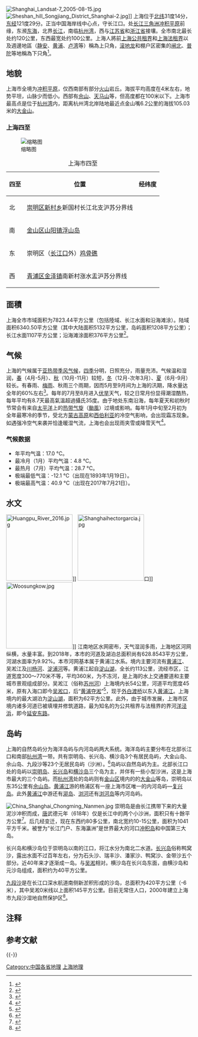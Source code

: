[[File:Shanghai_Landsat-7_2005-08-15.jpg|thumb]]
[[File:Sheshan_hill_Songjiang_District_Shanghai-2.jpg|thumb]]]]
上海位于[[北纬|北纬]]31度14分，[[东经|东经]]121度29分。正当中国海岸线中心点，守长江口。处[[长江三角洲|长江三角洲]][[冲积平原|冲积平原]]前缘，东濒[[东海|东海]]，北界[[长江|长江]]，南临[[杭州湾|杭州湾]]，西与[[江苏省|江苏省]]和[[浙江省|浙江省]]接壤。全市南北最长处约120公里，东西最宽处约100公里。上海人將前[[上海公共租界|上海公共租界]]和[[上海法租界|上海法租界]]以及週邊地區（[[静安|静安]]、[[黄浦|黄浦]]、[[卢湾|卢湾]]等）稱為上只角，[[滚地龙|滚地龙]]和棚户区密集的[[闸北|闸北]]、[[普陀区_(上海市)|普陀]]等地稱為下只角<ref>{{cite news |title=上海人独创词汇：上只角与下只角 |url=https://wap.xinmin.cn/content/29298154.html |accessdate=2022-01-04 |archive-date=2022-01-04 |archive-url=https://web.archive.org/web/20220104010318/https://wap.xinmin.cn/content/29298154.html }}</ref>。

==地貌==

上海市全境为[[冲积平原|冲积平原]]，仅西南部有部分[[火山|火山]]岩丘。海拔平均高度在4米左右，地势平坦，山脉少而低小。西部有[[佘山|佘山]]、[[天马山|天马山]]等，但高度都在100米以下。上海市最高点是位于[[杭州湾|杭州湾]]内，距离杭州湾北岸陆地最近点金山嘴6.2公里的海拔105.03米的[[大金山|大金山]]。

===上海四至===
[[File:Jigujiao.jpg|缩略图]]
{| class="wikitable"
|+上海市四至
! 四至 !! 位置 !! 经纬度
|-
| 北 || [[崇明区|崇明区]][[新村乡|新村乡]]新国村长江北支沪苏分界线 || {{coord|31|52|48.4|N|121|17|34.1|E}}
|-
| 南 || [[金山区_(上海市)|金山区]][[山阳镇|山阳镇]][[浮山岛|浮山岛]] || {{coord|30|40|55.3|N|121|25|22.0|E}}
|-
| 东 || 崇明区（[[长江口|长江口]]外）[[鸡骨礁|鸡骨礁]] || {{coord|31|10|24.6|N|122|22|59.1|E}}
|-
| 西 || [[青浦区|青浦区]][[金泽镇|金泽镇]]南新村涨水盂沪苏分界线 || {{coord|31|06|32.4|N|120|51|03.2|E}}
|}

==面積==
上海全市市域面积为7823.44平方公里（包括陸域、长江水面和沿海滩涂）。陆域面积6340.50平方公里（其中大陆面积5132平方公里，岛屿面积1208平方公里）；长江水面1107平方公里；沿海滩涂面积376平方公里<ref name="上海计划志规划内容">{{Cite web |url=http://www.shtong.gov.cn/newsite/node2/node2245/node73963/node73970/node74028/node74070/userobject1ai88918.html |title=《上海计划志》>>第三篇 专项计划>>第二章 国土规划>>第二节 规划内容 |accessdate=2019-04-15 |archive-date=2019-04-15 |archive-url=https://web.archive.org/web/20190415054650/http://www.shtong.gov.cn/newsite/node2/node2245/node73963/node73970/node74028/node74070/userobject1ai88918.html |dead-url=no }}</ref>。

== 气候 ==
上海的气候属于[[亚热带季风气候|亚热带季风气候]]，[[四季|四季]]分明，日照充分，雨量充沛。气候温和湿润，[[春|春]]（4月-5月）、[[秋|秋]]（10月-11月）较短，[[冬|冬]]（12月-次年3月）、[[夏|夏]]（6月-9月）较长。有春雨、[[梅雨|梅雨]]、秋雨三个雨期，因而5月至9月间为上海的汛期，降水量达全年的60%左右<ref>{{cite web | title = 上海概览-上海气候概况 | publisher = 中国上海 | url = http://www.shanghai.gov.cn/shanghai/node2314/node3766/node3773/node3777/index.html | accessdate = 2011-03-11 | language = zh | archive-date = 2011-09-07 | archive-url = https://web.archive.org/web/20110907125746/http://www.shanghai.gov.cn/shanghai/node2314/node3766/node3773/node3777/index.html | dead-url = no }}</ref>。每年的7月至8月进入[[伏旱|伏旱]]天气，较之日常月份显得潮湿酷热，每年平均有8.7天最高氣溫超過攝氏35度。由于地处东南沿海，每年夏天和初秋时节常会有来自[[太平洋|太平洋]]上的[[热带气旋|热带气旋]]（[[颱風|颱風]]）过境或影响。每年1月中旬至2月初为全年最寒冷的季节，受北方[[蒙古高原|蒙古高原]]和[[西伯利亚|西伯利亚]]的冷空气影响，会出现霜冻现象。如遇强冷空气来袭并恰逢暖湿气流，上海也会出现雨夹雪或降雪天气<ref>{{cite web | title = 上海气候概况 | publisher = 中国网 | date = 2009-09-08 | url = http://www.china.com.cn/aboutchina/zhuanti/09dfgl/2009-09/08/content_18488374.htm | accessdate = 2011-03-11 | language = zh | archive-date = 2020-10-09 | archive-url = https://web.archive.org/web/20201009163831/http://www.china.com.cn/aboutchina/zhuanti/09dfgl/2009-09/08/content_18488374.htm | dead-url = no }}</ref>。

=== 气候数据 ===
*  年平均气温：17.0 °C。
*  最冷月（1月）平均气温：4.8 °C。
*  最热月（7月）平均气温：28.7 °C。
*  极端最低气温：-12.1 °C（出现在1893年1月19日）。
*  极端最高气温：40.9 °C（出现在2017年7月21日）。

{{上海市气候数据}}

== 水文 ==
[[File:Huangpu_River_2016.jpg|180px]]]]
[[File:Shanghaihectorgarcia.jpg|180px]]口]]
[[File:Woosungkow.jpg|180px]]]]
江南地区水网密布，天气湿润多雨，上海地区河网纵横，水量丰富。到2018年，本市的河道及湖泊总面积尚有628.8543平方公里，河湖水面率为9.92%。本市河网基本属于黄浦江水系。境内主要河流有[[黄浦江|黄浦江]]、吴淞江及[[川杨河|川杨河]]、[[淀浦河|淀浦河]]等。黄浦江起自[[淀山湖|淀山湖]]{{NoteTag|1999年，上海地理学会发表文章，确认以[[浙江省|浙江省]][[安吉县|安吉县]]的[[苕溪|苕溪]]之源作为黄浦江源头。但并未完全得到认同，现采用上海政府官网的数据为准。}}，全长约113公里，流经市区，江道宽度300～770米不等，平均360米，为不冻河，是上海的水上交通要道和主要城市景观组成部分。吴淞江（俗称[[苏州河|苏州河]]）上海境内长54公里，河道平均宽度45米，原有入海口即今[[吴淞口|吴淞口]]，后“[[黄浦夺淞|黄浦夺淞]]”<ref>{{cite web | title = 上海港的发韧地——旧青浦 | publisher = 新沪商 | date = 2010-03-10 | url = http://old.jfdaily.com/newspaper/xhs_1/node49102_64857/node49101/201003/t20100310_875363.htm | accessdate = 2011-03-11 | language = zh | deadurl = yes | archiveurl = https://web.archive.org/web/20150121074124/http://old.jfdaily.com/newspaper/xhs_1/node49102_64857/node49101/201003/t20100310_875363.htm | archivedate = 2015-01-21 }}</ref>，现于[[外白渡桥|外白渡桥]]以东入[[黄浦江|黄浦江]]。上海境内的最大湖泊为[[淀山湖|淀山湖]]，面积为62平方公里。此外，由于城市发展，上海市区境内诸多河道已被填埋并修筑道路，最为知名的为公共租界与法租界的界河[[洋泾浜|洋泾浜]]，即今[[延安东路_(上海)|延安东路]]。

== 岛屿 ==
上海的自然岛屿分为海洋岛屿与内河岛屿两大系统。海洋岛屿主要分布在北部长江口和南部[[杭州湾|杭州湾]]一带。共有崇明岛、长兴岛、横沙岛3个有居民岛屿，大金山岛、佘山岛、九段沙等23个无居民岛屿（沙洲）。<ref>{{Cite web |url=http://www.shanghai.gov.cn/shanghai/node2314/node2319/node22396/node22403/u21ai655694.html |title=上海市海洋发展“十二五”规划 |accessdate=2014-12-22 |archive-date=2014-12-22 |archive-url=https://web.archive.org/web/20141222091358/http://www.shanghai.gov.cn/shanghai/node2314/node2319/node22396/node22403/u21ai655694.html |dead-url=no }}</ref>岛屿以自然岛屿为主。北部长江口处的岛屿以[[崇明岛|崇明岛]]、[[长兴岛_(上海)|长兴岛]]和[[横沙岛|横沙岛]]三个岛为主，并伴有一些小型沙洲，这是上海市最大的三个岛屿。而[[杭州湾|杭州湾]]处的岛屿则有[[金山区_(上海市)|金山区]]境内的的[[大金山|大金山]]等岛，崇明岛以东35公里有[[佘山岛|佘山岛]]。[[黄浦江|黄浦江]]游的杨浦区有一座上海市区唯一的内河岛屿—[[复兴岛|复兴岛]]。此外[[黄浦江|黄浦江]]中游还有[[泖岛|泖岛]]、[[浏河|浏河]]还有[[浏河岛|浏河岛]]等内河岛屿。

[[File:China_Shanghai_Chongming_Nanmen.jpg|thumb]]
崇明岛是由长江携带下来的大量泥沙冲积而成，[[唐朝|唐]]武德元年（618年）仅是长江中的两个小沙洲，面积只有十餘平方公里<ref>{{cite web | title = 崇明岛印象 | publisher = 嘉兴日报 | date = 2006-09-01 | url = http://www.cnjxol.com/oldepaper/jxrb/content/2006-09/01/content_190832.htm | accessdate = 2011-03-11 | language = zh | deadurl = yes | archiveurl = https://web.archive.org/web/20120112131635/http://www.cnjxol.com/oldepaper/jxrb/content/2006-09/01/content_190832.htm | archivedate = 2012-01-12 }}</ref>。后几经变迁，现在东西约80多公里，南北宽约10-15公里，面积为1041平方千米。被誉为“长江门户、东海瀛洲”是世界最大的河口[[冲积岛|冲积岛]]和中国第三大岛。

长兴岛和横沙岛位于崇明岛以南的江口，将江水分为南北二水道。[[长兴岛_(上海)|长兴岛]]俗称鸭窝沙，露出水面不过百年左右，分为石头沙、瑞丰沙、潘家沙、鸭窝沙、金带沙五个部分。近40年来才逐渐成一岛。与[[吴淞|吴淞]]相对。横沙岛在长兴岛东面，由横沙岛和元沙岛组成，面积约为40平方公里。

[[九段沙|九段沙]]是在长江口深水航道南侧新淤积形成的沙岛，总面积为420平方公里（-6米），其中吴淞0米线以上面积145平方公里。目前无常住人口，2000年建立上海市九段沙湿地自然保护区<ref>{{cite web | title = 上海九段沙湿地成候鸟天堂 | publisher = 人民网 | date = 2001-03-11 | url = http://env.people.com.cn/GB/1072/13113460.html | accessdate = 2010-11-02 | language = zh | archive-date = 2016-03-04 | archive-url = https://web.archive.org/web/20160304064712/http://env.people.com.cn/GB/1072/13113460.html }}</ref>。

==注释==
{{reflist|group="註"}}

== 参考文献 ==
{{Reflist|2}}

{{-}}
{{中国地理}}
{{上海市岛屿}}
{{上海市山丘}}
{{上海市湖泊}}

[[Category:中国各省地理|Category:中国各省地理]]
[[Category:上海地理|]]